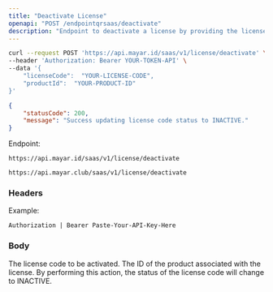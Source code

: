 ```yaml
---
title: "Deactivate License"
openapi: "POST /endpointqrsaas/deactivate"
description: "Endpoint to deactivate a license by providing the license code and product ID."
---
```


<RequestExample>

```bash Request Example
curl --request POST 'https://api.mayar.id/saas/v1/license/deactivate' \
--header 'Authorization: Bearer YOUR-TOKEN-API' \
--data '{
    "licenseCode":  "YOUR-LICENSE-CODE",
    "productId":  "YOUR-PRODUCT-ID"
}'
```

</RequestExample>

<ResponseExample>

```json Response Example 200
{
    "statusCode": 200,
    "message": "Success updating license code status to INACTIVE."
}
```

</ResponseExample>

Endpoint:

<CodeGroup>

```Production Production
https://api.mayar.id/saas/v1/license/deactivate
```


```Sandbox Sandbox
https://api.mayar.club/saas/v1/license/deactivate
```

</CodeGroup>

### Headers

<ResponseField name="Authorization" type="string" required>
  Example:

  `Authorization | Bearer Paste-Your-API-Key-Here`
</ResponseField>

### Body

<ParamField path="licenseCode" type="string" required>
  The license code to be activated.
</ParamField>

<ParamField path="productId" type="string" required>
  The ID of the product associated with the license.
</ParamField>

<Info>
  By performing this action, the status of the license code will change to INACTIVE.
</Info>